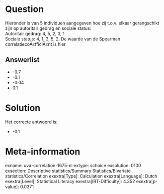 Question
========

Hieronder is van 5 individuen aangegeven hoe zij t.o.v. elkaar
gerangschikt zijn op autoritair gedrag en sociale status:\
Autoritair gedrag: 4, 5, 2, 3, 1\
Sociale status: 4, 1, 3, 5, 2. De waarde van de Spearman
correlatiecoÃ«fficiÃ«nt is hier

Answerlist
----------

* -0.7
* -0.1
* -0.04
* 0.1

Solution
========

Het correcte antwoord is: 

* -0.1

Meta-information
================
exname: uva-correlation-1675-nl
extype: schoice
exsolution: 0100
exsection: Descriptive statistics/Summary Statistics/Bivariate statistics/Correlation
exextra[Type]: Calculation
exextra[Language]: Dutch
exextra[Level]: Statistical Literacy
exextra[IRT-Difficulty]: 4.352
exextra[p-value]: 0.0371
